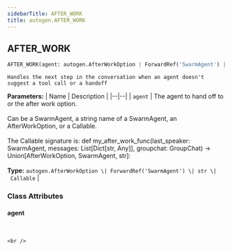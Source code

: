 ```yaml
---
sidebarTitle: AFTER_WORK
title: autogen.AFTER_WORK
---
```

<h2 id="autogen.AFTER_WORK" class="doc doc-heading">
    <code class="doc-symbol doc-symbol-heading doc-symbol-class"></code>
    <span class="doc doc-object-name doc-class-name">AFTER_WORK</span>
</h2>

```python
AFTER_WORK(agent: autogen.AfterWorkOption | ForwardRef('SwarmAgent') | str | Callable)
```

    Handles the next step in the conversation when an agent doesn't suggest a tool call or a handoff

<b>Parameters:</b>
| Name | Description |
|--|--|
| `agent` | The agent to hand off to or the after work option.<br/><br/>Can be a SwarmAgent, a string name of a SwarmAgent, an AfterWorkOption, or a Callable.<br/><br/>The Callable signature is: def my_after_work_func(last_speaker: SwarmAgent, messages: List[Dict[str, Any]], groupchat: GroupChat) -> Union[AfterWorkOption, SwarmAgent, str]:<br/><br/>**Type:** `autogen.AfterWorkOption \| ForwardRef('SwarmAgent') \| str \| Callable` |

### Class Attributes

<code class="doc-symbol doc-symbol-heading doc-symbol-attribute"></code>
#### agent
<br />

    <br />